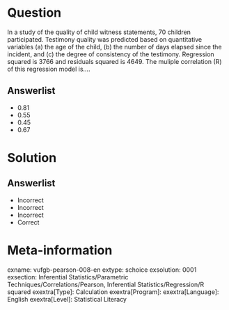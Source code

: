 Question
========

In a study of the quality of child witness statements, 70 children participated. Testimony quality was predicted based on quantitative variables (a) the age of the child, (b) the number of days elapsed since the incident, and (c) the degree of consistency of the testimony. Regression squared is 3766 and residuals squared is 4649.  The muliple correlation (R) of this regression model is....  
  
Answerlist
----------
* 0.81
* 0.55
* 0.45
* 0.67

Solution
========

Answerlist
----------
* Incorrect
* Incorrect
* Incorrect
* Correct

Meta-information
================
exname: vufgb-pearson-008-en
extype: schoice
exsolution: 0001
exsection: Inferential Statistics/Parametric Techniques/Correlations/Pearson, Inferential Statistics/Regression/R squared
exextra[Type]: Calculation
exextra[Program]: 
exextra[Language]: English
exextra[Level]: Statistical Literacy
